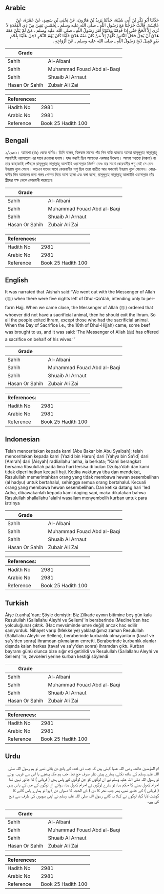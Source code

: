 ## Arabic


<div dir="rtl" lang="ar" style={{fontSize:'larger',backgroundColor:'#f8f9fa',padding:20}}>
حَدَّثَنَا أَبُو بَكْرِ بْنُ أَبِي شَيْبَةَ، حَدَّثَنَا يَزِيدُ بْنُ هَارُونَ، عَنْ يَحْيَى بْنِ سَعِيدٍ، عَنْ عَمْرَةَ، عَنْ عَائِشَةَ، قَالَتْ خَرَجْنَا مَعَ رَسُولِ اللَّهِ ـ صلى الله عليه وسلم ـ لِخَمْسٍ بَقِينَ مِنْ ذِي الْقَعْدَةِ لاَ نُرَى إِلاَّ الْحَجَّ حَتَّى إِذَا قَدِمْنَا وَدَنَوْنَا أَمَرَ رَسُولُ اللَّهِ ـ صلى الله عليه وسلم ـ مَنْ لَمْ يَكُنْ مَعَهُ هَدْىٌ أَنْ يَحِلَّ فَحَلَّ النَّاسُ كُلُّهُمْ إِلاَّ مَنْ كَانَ مَعَهُ هَدْىٌ فَلَمَّا كَانَ يَوْمُ النَّحْرِ دُخِلَ عَلَيْنَا بِلَحْمِ بَقَرٍ فَقِيلَ ذَبَحَ رَسُولُ اللَّهِ ـ صلى الله عليه وسلم ـ عَنْ أَزْوَاجِهِ ‏.‏
</div>
<div style={{backgroundColor:'#f8f9fa',padding:20, marginBottom: 10}}><table> <thead> <tr> <th>Grade</th> <th></th> </tr> </thead> <tbody> <tr><td>Sahih</td><td>Al-Albani</td></tr><tr><td>Sahih</td><td>Muhammad Fouad Abd al-Baqi</td></tr><tr><td>Sahih</td><td>Shuaib Al Arnaut</td></tr><tr><td>Hasan Or Sahih</td><td>Zubair Ali Zai</td></tr></tbody></table><table> <thead> <tr> <th>References:</th> <th></th> </tr> </thead> <tbody><tr><td>Hadith No</td><td>2981</td></tr><tr><td>Arabic No</td><td>2981</td></tr><tr><td>Reference</td><td>Book 25 Hadith 100</td></tr></tbody></table></div>

## Bengali


<div dir="ltr" lang="bn" style={{fontSize:'larger',backgroundColor:'#f8f9fa',padding:20}}>
২/২৯৮১। আয়েশা (রাঃ) থেকে বর্ণিত। তিনি বলেন, যিলকাদ মাসের পাঁচ দিন বাকি থাকতে আমরা রাসূলুল্লাহ সাল্লাল্লাহু আলাইহি ওয়াসাল্লাম এর সাথে রওয়ানা হলাম। হজ্জ করাই ছিল আমাদের একমাত্র উদ্দেশ্য। আমরা গন্তব্যে (মক্কায়) বা তার কাছাকাছি পৌঁছলে রাসূলুল্লাহ সাল্লাল্লাহু আলাইহি ওয়াসাল্লাম নির্দেশ দেনঃ যার সাথে কোরবানীর পশু নেই সে যেন ইহরাম খুলে ফেলে। অতএব যাদের সাথে কোরবানীর পশু ছিল তারা ব্যতীত আর সকলেই ইহরাম খুলে ফেলেন। কোরবানীর দিন আমাদের জন্য গরুর গোশত নিয়ে আসা হলো এবং বলা হলো, রাসূলুল্লাহ সাল্লাল্লাহু আলাইহি ওয়াসাল্লাম তাঁর স্ত্রীদের পক্ষ থেকে কোরবানী করেছেন।
</div>
<div style={{backgroundColor:'#f8f9fa',padding:20, marginBottom: 10}}><table> <thead> <tr> <th>Grade</th> <th></th> </tr> </thead> <tbody> <tr><td>Sahih</td><td>Al-Albani</td></tr><tr><td>Sahih</td><td>Muhammad Fouad Abd al-Baqi</td></tr><tr><td>Sahih</td><td>Shuaib Al Arnaut</td></tr><tr><td>Hasan Or Sahih</td><td>Zubair Ali Zai</td></tr></tbody></table><table> <thead> <tr> <th>References:</th> <th></th> </tr> </thead> <tbody><tr><td>Hadith No</td><td>2981</td></tr><tr><td>Arabic No</td><td>2981</td></tr><tr><td>Reference</td><td>Book 25 Hadith 100</td></tr></tbody></table></div>

## English


<div dir="ltr" lang="en" style={{fontSize:'larger',backgroundColor:'#f8f9fa',padding:20}}>
It was narrated that ‘Aishah said:“We went out with the Messenger of Allah (ﷺ) when there were five nights left of Dhul-Qa’dah, intending only to perform Hajj. When we came close, the Messenger of Allah (ﷺ) ordered that whoever did not have a sacrificial animal, then he should exit the Ihram. So all the people exited Ihram, except those who had the sacrificial animal. When the Day of Sacrifice i.e., the 10th of Dhul-Hijjah) came, some beef was brought to us, and it was said: ‘The Messenger of Allah (ﷺ) has offered a sacrifice on behalf of his wives.’”
</div>
<div style={{backgroundColor:'#f8f9fa',padding:20, marginBottom: 10}}><table> <thead> <tr> <th>Grade</th> <th></th> </tr> </thead> <tbody> <tr><td>Sahih</td><td>Al-Albani</td></tr><tr><td>Sahih</td><td>Muhammad Fouad Abd al-Baqi</td></tr><tr><td>Sahih</td><td>Shuaib Al Arnaut</td></tr><tr><td>Hasan Or Sahih</td><td>Zubair Ali Zai</td></tr></tbody></table><table> <thead> <tr> <th>References:</th> <th></th> </tr> </thead> <tbody><tr><td>Hadith No</td><td>2981</td></tr><tr><td>Arabic No</td><td>2981</td></tr><tr><td>Reference</td><td>Book 25 Hadith 100</td></tr></tbody></table></div>

## Indonesian


<div dir="ltr" lang="id" style={{fontSize:'larger',backgroundColor:'#f8f9fa',padding:20}}>
Telah menceritakan kepada kami [Abu Bakar bin Abu Syaibah]; telah menceritakan kepada kami [Yazid bin Harun] dari [Yahya bin Sa'id] dari [Amrah] dari [Aisyah] radliallahu 'anha, ia berkata; "Kami berangkat bersama Rasulullah pada lima hari tersisa di bulan Dzulqa'dah dan kami tidak diperlihatkan kecuali haji. Ketika waktunya tiba dan mendekat, Rasulullah memerintahkan orang yang tidak membawa hewan sesembelihan (al hadyu) untuk bertahalul, sehingga semua orang bertahalul. Kecuali orang yang membawa hewan sesembelihan. Dan ketika datang hari 'Ied Adha, dibawakanlah kepada kami daging sapi, maka dikatakan bahwa Rasulullah shallallahu 'alaihi wasallam menyembelih kurban untuk para istrinya
</div>
<div style={{backgroundColor:'#f8f9fa',padding:20, marginBottom: 10}}><table> <thead> <tr> <th>Grade</th> <th></th> </tr> </thead> <tbody> <tr><td>Sahih</td><td>Al-Albani</td></tr><tr><td>Sahih</td><td>Muhammad Fouad Abd al-Baqi</td></tr><tr><td>Sahih</td><td>Shuaib Al Arnaut</td></tr><tr><td>Hasan Or Sahih</td><td>Zubair Ali Zai</td></tr></tbody></table><table> <thead> <tr> <th>References:</th> <th></th> </tr> </thead> <tbody><tr><td>Hadith No</td><td>2981</td></tr><tr><td>Arabic No</td><td>2981</td></tr><tr><td>Reference</td><td>Book 25 Hadith 100</td></tr></tbody></table></div>

## Turkish


<div dir="ltr" lang="tr" style={{fontSize:'larger',backgroundColor:'#f8f9fa',padding:20}}>
Âişe (r.anha)'dan; Şöyle demiştir: Biz Zilkade ayının bitimine beş gün kala Resulullah (Sallallahu Aleyhi ve Sellem)'in beraberinde (Medine'den hac yolculuğuna) çıktık. (Hac mevsiminde umre değil) ancak hac edilir sanıyorduk. Nihayet varıp (Mekke'ye) yaklaştığımız zaman Resulullah (Sallallahu Aleyhi ve Sellem), beraberinde kurbanlık olmayanların (tavaf ve sa'y'den sonra) ihramdan çıkmalarını emretti. Beraberinde kurbanlık olanlar dışında kalan herkes (tavaf ve sa'y'den sonra) ihramdan çıktı. Kurban bayramı günü olunca bize sığır eti getirildi ve Resulullah (Sallallahu Aleyhi ve Sellem) 'in, zevceleri yerine kurban kestiği söylendi
</div>
<div style={{backgroundColor:'#f8f9fa',padding:20, marginBottom: 10}}><table> <thead> <tr> <th>Grade</th> <th></th> </tr> </thead> <tbody> <tr><td>Sahih</td><td>Al-Albani</td></tr><tr><td>Sahih</td><td>Muhammad Fouad Abd al-Baqi</td></tr><tr><td>Sahih</td><td>Shuaib Al Arnaut</td></tr><tr><td>Hasan Or Sahih</td><td>Zubair Ali Zai</td></tr></tbody></table><table> <thead> <tr> <th>References:</th> <th></th> </tr> </thead> <tbody><tr><td>Hadith No</td><td>2981</td></tr><tr><td>Arabic No</td><td>2981</td></tr><tr><td>Reference</td><td>Book 25 Hadith 100</td></tr></tbody></table></div>

## Urdu


<div dir="rtl" lang="ur" style={{fontSize:'larger',backgroundColor:'#f8f9fa',padding:20}}>
ام المؤمنین عائشہ رضی اللہ عنہا کہتی ہیں کہ جب ذی قعدہ کے پانچ دن باقی تھے تو ہم رسول اللہ صلی اللہ علیہ وسلم کے ساتھ نکلے، ہمارے پیش نظر صرف حج تھا، جب ہم مکہ پہنچے یا اس سے قریب ہوئے تو رسول اللہ صلی اللہ علیہ وسلم نے ان لوگوں کو جن لوگوں کے پاس ہدی ( قربانی ) کا جانور نہیں تھا احرام کھول دینے کا حکم دیا، تو سارے لوگوں نے احرام کھول دیا، سوائے ان لوگوں کے جن کے پاس ہدی ( قربانی ) کے جانور تھے، پھر جب نحر کا دن ( ذی الحجہ کا دسواں دن ) ہوا تو ہمارے پاس گائے کا گوشت لایا گیا، لوگوں نے کہا: یہ گائے رسول اللہ صلی اللہ علیہ وسلم نے اپنی بیویوں کی طرف سے ذبح کی ہے۔
</div>
<div style={{backgroundColor:'#f8f9fa',padding:20, marginBottom: 10}}><table> <thead> <tr> <th>Grade</th> <th></th> </tr> </thead> <tbody> <tr><td>Sahih</td><td>Al-Albani</td></tr><tr><td>Sahih</td><td>Muhammad Fouad Abd al-Baqi</td></tr><tr><td>Sahih</td><td>Shuaib Al Arnaut</td></tr><tr><td>Hasan Or Sahih</td><td>Zubair Ali Zai</td></tr></tbody></table><table> <thead> <tr> <th>References:</th> <th></th> </tr> </thead> <tbody><tr><td>Hadith No</td><td>2981</td></tr><tr><td>Arabic No</td><td>2981</td></tr><tr><td>Reference</td><td>Book 25 Hadith 100</td></tr></tbody></table></div>